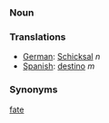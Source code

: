 === Noun ===

=== Translations ===
*[[German]]: [[Schicksal]] ''n''
*[[Spanish]]: [[destino]] ''m''

=== Synonyms ===
[[fate]]